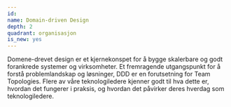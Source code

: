 ```yaml
---
id:
name: Domain-driven Design
depth: 2
quadrant: organisasjon
is_new: yes
---
```


Domene-drevet design er et kjernekonspet for å bygge skalerbare og godt forankrede systemer og virksomheter.
Et fremragende utgangspunkt for å forstå problemlandskap og løsninger, DDD er en forutsetning for Team Topologies.
Flere av våre teknologiledere kjenner godt til hva dette er, hvordan det fungerer i praksis, og hvordan det påvirker deres hverdag som teknologiledere.
